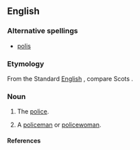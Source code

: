 ==English==

===Alternative spellings===
*[[polis]]

===Etymology===
From the Standard [[English]] {{term|police}}, compare Scots {{term|polis|lang=sco}}.

===Noun===
{{en-noun|es|-}}

# {{context|uncountable|Geordie}} The [[police]].
# {{context|countable|Geordie}} A [[policeman]] or [[policewoman]].

====References====
{{R:Northeast Dialect 2005}}